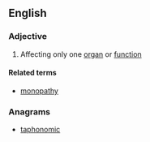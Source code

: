 ==English==

===Adjective===
{{en-adj|-}}

# {{context|medicine|lang=en}} Affecting only one [[organ]] or [[function]]

====Related terms====
* [[monopathy]]

===Anagrams===
* [[taphonomic#English|taphonomic]]